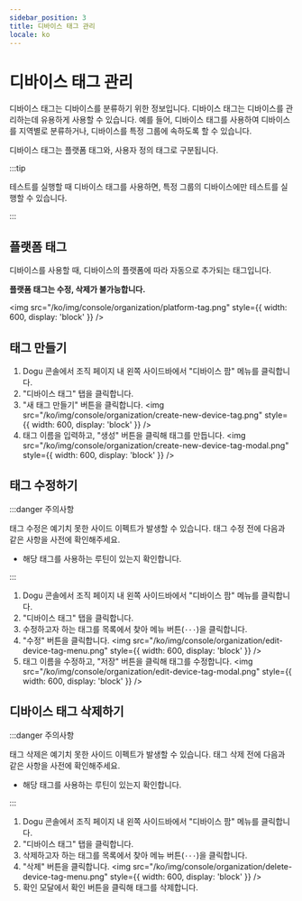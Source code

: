 ```yaml
---
sidebar_position: 3
title: 디바이스 태그 관리
locale: ko
---
```



# 디바이스 태그 관리

디바이스 태그는 디바이스를 분류하기 위한 정보입니다. 디바이스 태그는 디바이스를 관리하는데 유용하게 사용할 수 있습니다. 예를 들어, 디바이스 태그를 사용하여 디바이스를 지역별로 분류하거나, 디바이스를 특정 그룹에 속하도록 할 수 있습니다.

디바이스 태그는 플랫폼 태그와, 사용자 정의 태그로 구분됩니다.

:::tip

테스트를 실행할 때 디바이스 태그를 사용하면, 특정 그룹의 디바이스에만 테스트를 실행할 수 있습니다.

:::

## 플랫폼 태그

디바이스를 사용할 때, 디바이스의 플랫폼에 따라 자동으로 추가되는 태그입니다.

**플랫폼 태그는 수정, 삭제가 불가능합니다.**

<img
  src="/ko/img/console/organization/platform-tag.png"
  style={{ width: 600, display: 'block' }}
/>

## 태그 만들기

<OrganizationAdminPermission prefix="디바이스 태그 생성은" />

1. Dogu 콘솔에서 조직 페이지 내 왼쪽 사이드바에서 "디바이스 팜" 메뉴를 클릭합니다.
2. "디바이스 태그" 탭을 클릭합니다.
3. "새 태그 만들기" 버튼을 클릭합니다.
   <img
     src="/ko/img/console/organization/create-new-device-tag.png"
     style={{ width: 600, display: 'block' }}
   />
4. 태그 이름을 입력하고, "생성" 버튼을 클릭해 태그를 만듭니다.
   <img
     src="/ko/img/console/organization/create-new-device-tag-modal.png"
     style={{ width: 600, display: 'block' }}
   />

## 태그 수정하기

<OrganizationAdminPermission prefix="디바이스 태그 수정은" />

:::danger 주의사항

태그 수정은 예기치 못한 사이드 이펙트가 발생할 수 있습니다.
태그 수정 전에 다음과 같은 사항을 사전에 확인해주세요.

- 해당 태그를 사용하는 루틴이 있는지 확인합니다.

:::

1. Dogu 콘솔에서 조직 페이지 내 왼쪽 사이드바에서 "디바이스 팜" 메뉴를 클릭합니다.
2. "디바이스 태그" 탭을 클릭합니다.
3. 수정하고자 하는 태그를 목록에서 찾아 메뉴 버튼(`···`)을 클릭합니다.
4. "수정" 버튼을 클릭합니다.
   <img
     src="/ko/img/console/organization/edit-device-tag-menu.png"
     style={{ width: 600, display: 'block' }}
   />
5. 태그 이름을 수정하고, "저장" 버튼을 클릭해 태그를 수정합니다.
   <img
     src="/ko/img/console/organization/edit-device-tag-modal.png"
     style={{ width: 600, display: 'block' }}
   />

## 디바이스 태그 삭제하기

<OrganizationAdminPermission prefix="디바이스 태그 삭제는" />

:::danger 주의사항

태그 삭제은 예기치 못한 사이드 이펙트가 발생할 수 있습니다.
태그 삭제 전에 다음과 같은 사항을 사전에 확인해주세요.

- 해당 태그를 사용하는 루틴이 있는지 확인합니다.

:::

1. Dogu 콘솔에서 조직 페이지 내 왼쪽 사이드바에서 "디바이스 팜" 메뉴를 클릭합니다.
2. "디바이스 태그" 탭을 클릭합니다.
3. 삭제하고자 하는 태그를 목록에서 찾아 메뉴 버튼(`···`)을 클릭합니다.
4. "삭제" 버튼을 클릭합니다.
   <img
     src="/ko/img/console/organization/delete-device-tag-menu.png"
     style={{ width: 600, display: 'block' }}
   />
5. 확인 모달에서 확인 버튼을 클릭해 태그를 삭제합니다.
